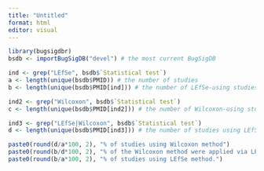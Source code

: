```yaml
---
title: "Untitled"
format: html
editor: visual
---
```


```r
library(bugsigdbr)
bsdb <- importBugSigDB("devel") # the most current BugSigDB
```

```r
ind <- grep("LEfSe", bsdb$`Statistical test`)
a <- length(unique(bsdb$PMID)) # the number of studies
b <- length(unique(bsdb$PMID[ind])) # the number of LEfSe-using studies

ind2 <- grep("Wilcoxon", bsdb$`Statistical test`)
c <- length(unique(bsdb$PMID[ind2])) # the number of Wilcoxon-using studies

ind3 <- grep("LEfSe|Wilcoxon", bsdb$`Statistical test`)
d <- length(unique(bsdb$PMID[ind3])) # the number of studies using LEfSe or Wilcoxon
```

```r
paste0(round(d/a*100, 2), "% of studies using Wilcoxon method")
paste0(round(b/d*100, 2), "% of the Wilcoxon method were applied via LEfSe.")
paste0(round(b/a*100, 2), "% of studies using LEfSe method.")
```
